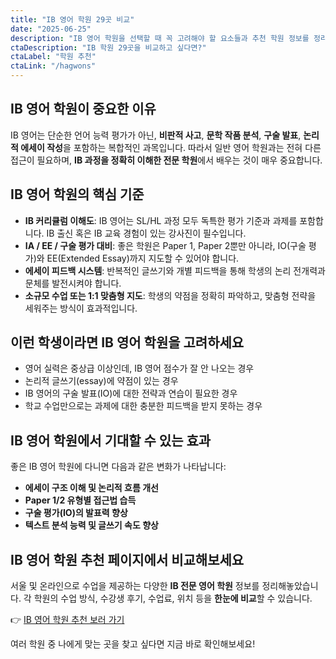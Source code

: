 ```yaml
---
title: "IB 영어 학원 29곳 비교"
date: "2025-06-25"
description: "IB 영어 학원을 선택할 때 꼭 고려해야 할 요소들과 추천 학원 정보를 정리했습니다."
ctaDescription: "IB 학원 29곳을 비교하고 싶다면?"
ctaLabel: "학원 추천"
ctaLink: "/hagwons"
---
```


## IB 영어 학원이 중요한 이유

IB 영어는 단순한 언어 능력 평가가 아닌, **비판적 사고**, **문학 작품 분석**, **구술 발표**, **논리적 에세이 작성**을 포함하는 복합적인 과목입니다. 따라서 일반 영어 학원과는 전혀 다른 접근이 필요하며, **IB 과정을 정확히 이해한 전문 학원**에서 배우는 것이 매우 중요합니다.

## IB 영어 학원의 핵심 기준

- **IB 커리큘럼 이해도**: IB 영어는 SL/HL 과정 모두 독특한 평가 기준과 과제를 포함합니다. IB 출신 혹은 IB 교육 경험이 있는 강사진이 필수입니다.
- **IA / EE / 구술 평가 대비**: 좋은 학원은 Paper 1, Paper 2뿐만 아니라, IO(구술 평가)와 EE(Extended Essay)까지 지도할 수 있어야 합니다.
- **에세이 피드백 시스템**: 반복적인 글쓰기와 개별 피드백을 통해 학생의 논리 전개력과 문체를 발전시켜야 합니다.
- **소규모 수업 또는 1:1 맞춤형 지도**: 학생의 약점을 정확히 파악하고, 맞춤형 전략을 세워주는 방식이 효과적입니다.

## 이런 학생이라면 IB 영어 학원을 고려하세요

- 영어 실력은 중상급 이상인데, IB 영어 점수가 잘 안 나오는 경우
- 논리적 글쓰기(essay)에 약점이 있는 경우
- IB 영어의 구술 발표(IO)에 대한 전략과 연습이 필요한 경우
- 학교 수업만으로는 과제에 대한 충분한 피드백을 받지 못하는 경우

## IB 영어 학원에서 기대할 수 있는 효과

좋은 IB 영어 학원에 다니면 다음과 같은 변화가 나타납니다:

- **에세이 구조 이해 및 논리적 흐름 개선**
- **Paper 1/2 유형별 접근법 습득**
- **구술 평가(IO)의 발표력 향상**
- **텍스트 분석 능력 및 글쓰기 속도 향상**

## IB 영어 학원 추천 페이지에서 비교해보세요

서울 및 온라인으로 수업을 제공하는 다양한 **IB 전문 영어 학원** 정보를 정리해놓았습니다. 각 학원의 수업 방식, 수강생 후기, 수업료, 위치 등을 **한눈에 비교**할 수 있습니다.

👉 [IB 영어 학원 추천 보러 가기](/hagwons)

여러 학원 중 나에게 맞는 곳을 찾고 싶다면 지금 바로 확인해보세요!

